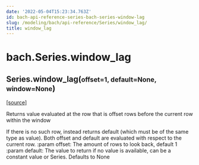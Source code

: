 ```yaml
---
date: '2022-05-04T15:23:34.763Z'
id: bach-api-reference-series-bach-series-window-lag
slug: /modeling/bach/api-reference/Series/window_lag/
title: window_lag
---
```


# bach.Series.window_lag

<div className="method">

<h2 className="signature-method"><span className="additional-name">Series.</span><span className="name">window_lag(</span><small className="parameter-list"><span className="parameter" id="offset">offset=1</span>, <span className="parameter" id="default">default=None</span>, <span className="parameter" id="window">window=None</span></small>)</h2>


&#8203;<span className="view-source">[[source]](https://github.com/objectiv/objectiv-analytics/blob/main/bach/bach/series/series.py)</span>

<div className="content">

Returns value evaluated at the row that is offset rows before the current row within the window

If there is no such row, instead returns default (which must be of the same type as value).
Both offset and default are evaluated with respect to the current row.
:param offset: The amount of rows to look back, default 1
:param default: The value to return if no value is available, can be a constant value or Series.
Defaults to None


</div>


</div>
